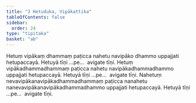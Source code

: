 ```yaml
---
title: "3 Hetuduka, Vipākattika"
tableOfContents: false
sidebar:
  order: 24
type: "tipitaka"
basket: "ab"
---
```



<DynamicBreadcrumb />

<Division number="11">

<Paragraph number="29">
Hetuṃ vipākaṃ dhammaṃ paṭicca nahetu navipāko dhammo uppajjati hetupaccayā. Hetuyā tīṇi …pe…  avigate tīṇi.
</Paragraph>

<Paragraph number="30">
Hetuṃ vipākadhammadhammaṃ paṭicca nahetu navipākadhammadhammo uppajjati hetupaccayā. Hetuyā tīṇi …pe…  avigate tīṇi.
</Paragraph>

<Paragraph number="31">
Nahetuṃ nevavipākanavipākadhammadhammaṃ paṭicca nanahetu nanevavipākanavipākadhammadhammo uppajjati hetupaccayā. Hetuyā tīṇi …pe…  avigate tīṇi.
</Paragraph>
</Division>